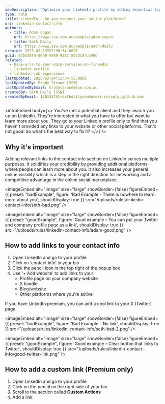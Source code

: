 ```yaml
---
seoDescription: "Optimize your LinkedIn profile by adding essential links to enhance credibility and online visibility."
type: rule
title: LinkedIn - Do you connect your online platforms?
uri: linkedin-contact-info
authors:
  - title: Adam Cogan
    url: https://www.ssw.com.au/people/adam-cogan
  - title: Seth Daily
    url: https://www.ssw.com.au/people/seth-daily
created: 2023-09-13T07:00:34.000Z
guid: 67b520f0-86e0-4889-9311-8673c8fdb59d
related:
  - have-urls-to-your-main-services-on-linkedin
  - linkedin-profile
  - linkedin-job-experience
lastUpdated: 2025-02-04T12:34:58.000Z
lastUpdatedBy: Brady Stroud [SSW]
lastUpdatedByEmail: bradystroud@ssw.com.au
createdBy: Seth Daily [SSW]
createdByEmail: 130118701+sethdailyssw@users.noreply.github.com
---
```


<introEmbed
  body={<>
You've met a potential client and they search you up on LinkedIn. They're interested in what you have to offer but want to learn more about you. They go to your LinkedIn profile only to find that you haven't provided any links to your website or other social platforms. That's not good! So what's the best way to fix it?
  </>}
/>
## Why it's important

Adding relevant links to the contact info section on LinkedIn serves multiple purposes. It solidifies your credibility by providing additional platforms where people can learn more about you. It also increases your general online visibility which is a step in the right direction for networking and a competitive advantage in the online social marketplace.

<imageEmbed
  alt="Image"
  size="large"
  showBorder={false}
  figureEmbed={{
    preset: "badExample",
    figure: 'Bad Example - There is nowhere to learn more about you',
    shouldDisplay: true
  }}
  src="/uploads/rules/linkedin-contact-info/seth-bad.png"
/>

<imageEmbed
  alt="Image"
  size="large"
  showBorder={false}
  figureEmbed={{
    preset: "goodExample",
    figure: 'Good example – You can put your Twitter and company profile page as a link',
    shouldDisplay: true
  }}
  src="/uploads/rules/linkedin-contact-info/adam-good.png"
/>

## How to add links to your contact info

1. Open LinkedIn and go to your profile
2. Click on 'contact info' in your bio
3. Click the pencil icon in the top right of the popup box
4. Use '+ Add website' to add links to your:
    * Profile page on your company website
    * X handle
    * Blog/website
    * Other platforms where you're active

If you have LinkedIn premium, you can add a cool link to your X (Twitter) page.

<imageEmbed
  alt="Image"
  size="large"
  showBorder={false}
  figureEmbed={{
    preset: "badExample",
    figure: 'Bad Example - No link',
    shouldDisplay: true
  }}
  src="/uploads/rules/linkedin-contact-info/seth-bad-2.png"
/>

<imageEmbed
  alt="Image"
  size="large"
  showBorder={false}
  figureEmbed={{
    preset: "goodExample",
    figure: 'Good example – Clear button that links to Twitter',
    shouldDisplay: true
  }}
  src="/uploads/rules/linkedin-contact-info/good-twitter-link.png"
/>

## How to add a custom link (Premium only)

1. Open LinkedIn and go to your profile
2. Click on the pencil on the right side of your bio
3. Scroll to the section called **Custom Actions**
4. Add a link
